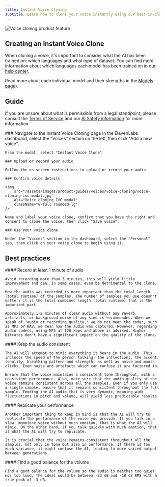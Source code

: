 ```yaml
---
title: Instant Voice Cloning
subtitle: Learn how to clone your voice instantly using our best-in-class models.
---
```


<img
  src="/assets/images/product-guides/voices/voice-cloning/voice-cloning-product-feature.jpg"
  alt="Voice cloning product feature"
  className="w-full rounded-lg"
/>

## Creating an Instant Voice Clone

When cloning a voice, it's important to consider what the AI has been trained on: which languages and what type of dataset. You can find more information about which languages each model has been trained on in our [help center](https://help.elevenlabs.io/hc/en-us/articles/17883183930129-What-models-do-you-offer-and-what-is-the-difference-between-them).

<Info>Read more about each individual model and their strengths in the [Models page](/docs/models)).</Info>

## Guide

<Warning>If you are unsure about what is permissible from a legal standpoint, please consult the [Terms of Service](https://elevenlabs.io/terms-of-use) and our [AI Safety information](https://elevenlabs.io/safety) for more information.</Warning>

<Steps>
    ### Navigate to the Instant Voice Cloning page
    In the ElevenLabs dashboard, select the "Voices" section on the left, then click "Add a new voice".

    From the modal, select "Instant Voice Clone".

    ### Upload or record your audio

    Follow the on-screen instructions to upload or record your audio.

    ### Confirm voice details

    <img
        src="/assets/images/product-guides/voices/voice-cloning/voice-cloning-ivc-modal.jpg"
        alt="Voice cloning IVC modal"
        className="w-full rounded-lg"
    />

    Name and label your voice clone, confirm that you have the right and consent to clone the voice, then click "Save voice".

    ### Use your voice clone

    Under the "Voices" section in the dashboard, select the "Personal" tab, then click on your voice clone to begin using it.
</Steps>

## Best practices

<AccordionGroup>
  <Accordion title="Record at least 1 minute of audio">
    #### Record at least 1 minute of audio

    Avoid recording more than 3 minutes, this will yield little improvement and can, in some cases, even be detrimental to the clone.

    How the audio was recorded is more important than the total length (total runtime) of the samples. The number of samples you use doesn't matter; it is the total combined length (total runtime) that is the important part.

    Approximately 1-2 minutes of clear audio without any reverb, artifacts, or background noise of any kind is recommended. When we speak of "audio or recording quality," we do not mean the codec, such as MP3 or WAV; we mean how the audio was captured. However, regarding audio codecs, using MP3 at 128 kbps and above is advised. Higher bitrates don't have a significant impact on the quality of the clone.
  </Accordion>
  <Accordion title="Keep the audio consistent">
    #### Keep the audio consistent

    The AI will attempt to mimic everything it hears in the audio. This includes the speed of the person talking, the inflections, the accent, tonality, breathing pattern and strength, as well as noise and mouth clicks. Even noise and artefacts which can confuse it are factored in.

    Ensure that the voice maintains a consistent tone throughout, with a consistent performance. Also, make sure that the audio quality of the voice remains consistent across all the samples. Even if you only use a single sample, ensure that it remains consistent throughout the full sample. Feeding the AI audio that is very dynamic, meaning wide fluctuations in pitch and volume, will yield less predictable results.
  </Accordion>
  <Accordion title="Replicate your performance">
    #### Replicate your performance

    Another important thing to keep in mind is that the AI will try to replicate the performance of the voice you provide. If you talk in a slow, monotone voice without much emotion, that is what the AI will mimic. On the other hand, if you talk quickly with much emotion, that is what the AI will try to replicate.

    It is crucial that the voice remains consistent throughout all the samples, not only in tone but also in performance. If there is too much variance, it might confuse the AI, leading to more varied output between generations.
  </Accordion>
  <Accordion title="Find a good balance for the volume">
    #### Find a good balance for the volume

    Find a good balance for the volume so the audio is neither too quiet nor too loud. The ideal would be between -23 dB and -18 dB RMS with a true peak of -3 dB.
  </Accordion>
</AccordionGroup>
